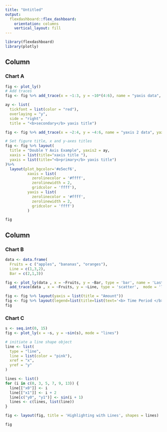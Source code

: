 ```yaml
---
title: "Untitled"
output: 
  flexdashboard::flex_dashboard:
    orientation: columns
    vertical_layout: fill
---
```


```r
library(flexdashboard)
library(plotly)

```

Column {data-width=650}
-----------------------------------------------------------------------

### Chart A

```r
fig <- plot_ly()
# Add traces
fig <- fig %>% add_trace(x = ~1:3, y = ~10*(4:6), name = "yaxis data", mode = "lines+markers", type = "scatter")

ay <- list(
  tickfont = list(color = "red"),
  overlaying = "y",
  side = "right",
  title = "<b>secondary</b> yaxis title")

fig <- fig %>% add_trace(x = ~2:4, y = ~4:6, name = "yaxis 2 data", yaxis = "y2", mode = "lines+markers", type = "scatter")

# Set figure title, x and y-axes titles
fig <- fig %>% layout(
  title = "Double Y Axis Example", yaxis2 = ay,
  xaxis = list(title="xaxis title "),
  yaxis = list(title="<b>primary</b> yaxis title")
)%>%
  layout(plot_bgcolor='#e5ecf6',
          xaxis = list(
            zerolinecolor = '#ffff',
            zerolinewidth = 2,
            gridcolor = 'ffff'),
          yaxis = list(
            zerolinecolor = '#ffff',
            zerolinewidth = 2,
            gridcolor = 'ffff')
          )

fig
```

Column {data-width=350}
-----------------------------------------------------------------------

### Chart B

```r
data <- data.frame(
  Fruits = c ("apples", "bananas", "oranges"),
  Line = c(1,3,2),
  Bar = c(2,1,3))

fig <- plot_ly(data , x = ~Fruits, y = ~Bar, type = 'bar', name = 'Last Year') %>%
  add_trace(data , x = ~Fruits, y = ~Line, type = 'scatter',  mode = 'lines', name = 'This year')

fig <- fig %>% layout(yaxis = list(title = "Amount"))
fig <- fig %>% layout(legend=list(title=list(text='<b> Time Period </b>')))
fig
```

### Chart C

```r

s <- seq.int(0, 15)
fig <- plot_ly(x = ~s, y = ~sin(s), mode = "lines")

# initiate a line shape object
line <- list(
  type = "line",
  line = list(color = "pink"),
  xref = "x",
  yref = "y"
)

lines <- list()
for (i in c(0, 3, 5, 7, 9, 13)) {
  line[["x0"]] <- i
  line[["x1"]] <- i + 2
  line[c("y0", "y1")] <- sin(i + 1)
  lines <- c(lines, list(line))
}

fig <- layout(fig, title = 'Highlighting with Lines', shapes = lines)

fig
  

```

